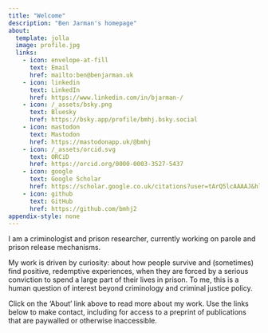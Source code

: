 ```yaml
---
title: "Welcome"
description: "Ben Jarman's homepage"
about:
  template: jolla
  image: profile.jpg
  links:
    - icon: envelope-at-fill
      text: Email
      href: mailto:ben@benjarman.uk
    - icon: linkedin
      text: LinkedIn
      href: https://www.linkedin.com/in/bjarman-/
    - icon: /_assets/bsky.png
      text: Bluesky
      href: https://bsky.app/profile/bmhj.bsky.social
    - icon: mastodon
      text: Mastodon
      href: https://mastodonapp.uk/@bmhj
    - icon: /_assets/orcid.svg
      text: ORCiD
      href: https://orcid.org/0000-0003-3527-5437 
    - icon: google
      text: Google Scholar
      href: https://scholar.google.co.uk/citations?user=tArQ5lcAAAAJ&hl=en
    - icon: github
      text: GitHub
      href: https://github.com/bmhj2
appendix-style: none
---
```


I am a criminologist and prison researcher, currently working on parole and prison release mechanisms.

My work is driven by curiosity: about how people survive and (sometimes) find positive, redemptive experiences, when they are forced by a serious conviction to spend a large part of their lives in prison. To me, this is a human question of interest beyond criminology and criminal justice policy.

Click on the 'About' link above to read more about my work. Use the links below to make contact, including for access to a preprint of publications that are paywalled or otherwise inaccessible.